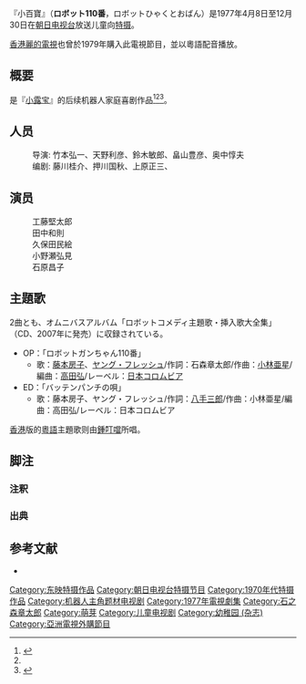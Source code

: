{{Notability Unreferenced|time=2015-11-14T04:09:52+00:00}}
{{expand|time=2015-11-15}}
『小百寶』（'''ロボット110番'''，ロボットひゃくとおばん）是1977年4月8日至12月30日在[[朝日电视台|朝日电视台]]放送儿童向[[特摄|特摄]]。

[[香港|香港]][[麗的電視|麗的電視]]也曾於1979年購入此電視節目，並以粵語配音播放。

== 概要 ==
是『[[小露宝|小露宝]]』的后续机器人家庭喜剧作品<ref name = "全怪獣">{{Harvnb|全怪獣怪人 下|1990|p=383}}</ref><ref name = "画報" /><ref name = "甦る">{{Cite book | date = 2013-09-10 | title = 甦る！石ノ森ヒーローファイル | series = Gakken Mook | publisher = [[学研ホールディングス|Gakken]] | pages = 79 |chapter = ヒーローファイル ロボット110番|isbn = 978-4-05-610166-9}}</ref>。
==人员==
:导演: 竹本弘一、天野利彦、鈴木敏郎、畠山豊彦、奥中惇夫
:编剧: 藤川桂介、押川国秋、上原正三、
==演员==
:工藤堅太郎
:田中和則
:久保田民絵
:小野瀬弘見
:石原昌子
== 主題歌 ==
2曲とも、オムニバスアルバム「ロボットコメディ主題歌・挿入歌大全集」（CD、2007年に発売）に収録されている。

* OP：「ロボットガンちゃん110番」
** 歌：[[藤本房子|藤本房子]]、[[ヤング・フレッシュ|ヤング・フレッシュ]]/作詞：石森章太郎/作曲：[[小林亜星|小林亜星]]/編曲：[[高田弘|高田弘]]/レーベル：[[日本コロムビア|日本コロムビア]]
* ED：「バッテンパンチの唄」
** 歌：藤本房子、ヤング・フレッシュ/作詞：[[八手三郎|八手三郎]]/作曲：小林亜星/編曲：高田弘/レーベル：日本コロムビア
[[香港|香港]]版的[[粵語|粵語]]主題歌则由[[鍾叮噹|鍾叮噹]]所唱。
== 脚注 ==
=== 注釈 ===
{{Reflist|group="注"}}
=== 出典 ===
{{Reflist}}
== 参考文献 ==
* {{Cite book 
|date = 1990-11-30 
|title = [[全怪獣怪人|全怪獣怪人]] 
|publisher = [[勁文社|勁文社]] 
|volume = 下巻 
|id=C0676 
|isbn = 4-7669-1209-8 
|ref = {{SfnRef|全怪獣怪人 下|1990}}
}}

{{DEFAULTSORT:Robotto Hiyakutooban}}
[[Category:东映特摄作品|Category:东映特摄作品]]
[[Category:朝日电视台特摄节目|Category:朝日电视台特摄节目]]
[[Category:1970年代特摄作品|Category:1970年代特摄作品]]
[[Category:机器人主角题材电视剧|Category:机器人主角题材电视剧]]
[[Category:1977年電視劇集|Category:1977年電視劇集]]
[[Category:石之森章太郎|Category:石之森章太郎]]
[[Category:萌芽|Category:萌芽]]
[[Category:儿童电视剧|Category:儿童电视剧]]
[[Category:幼稚园_(杂志)|Category:幼稚园 (杂志)]]
[[Category:亞洲電視外購節目|Category:亞洲電視外購節目]]